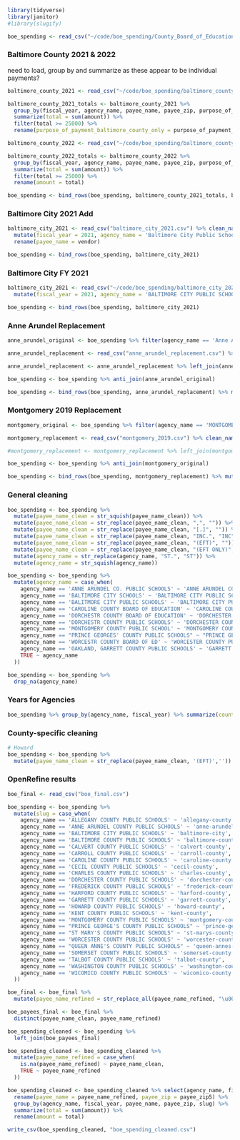 ```r
library(tidyverse)
library(janitor)
#library(slugify)
```

```r
boe_spending <- read_csv("~/code/boe_spending/County_Board_of_Education_-_Spending_Disclosures.csv") %>% clean_names()
```

### Baltimore County 2021 & 2022

need to load, group by and summarize as these appear to be individual payments?

```r
baltimore_county_2021 <- read_csv("~/code/boe_spending/baltimore_county_2021.csv") %>% clean_names()

baltimore_county_2021_totals <- baltimore_county_2021 %>%
  group_by(fiscal_year, agency_name, payee_name, payee_zip, purpose_of_payment_baltimore_county) %>%
  summarize(total = sum(amount)) %>%
  filter(total >= 25000) %>%
  rename(purpose_of_payment_baltimore_county_only = purpose_of_payment_baltimore_county, amount = total)

baltimore_county_2022 <- read_csv("~/code/boe_spending/baltimore_county_2022.csv") %>% clean_names()

baltimore_county_2022_totals <- baltimore_county_2022 %>%
  group_by(fiscal_year, agency_name, payee_name, payee_zip, purpose_of_payment_baltimore_county_only) %>%
  summarize(total = sum(amount)) %>%
  filter(total >= 25000) %>%
  rename(amount = total)

boe_spending <- bind_rows(boe_spending, baltimore_county_2021_totals, baltimore_county_2022_totals)

```
### Baltimore City 2021 Add

```r
baltimore_city_2021 <- read_csv("baltimore_city_2021.csv") %>% clean_names() %>% group_by(vendor) %>% summarize(amount = sum(amount)) %>%
  mutate(fiscal_year = 2021, agency_name = 'Baltimore City Public Schools') %>%
  rename(payee_name = vendor)

boe_spending <- bind_rows(boe_spending, baltimore_city_2021)

```


### Baltimore City FY 2021

```r
baltimore_city_2021 <- read_csv("~/code/boe_spending/baltimore_city_2021.csv") %>% clean_names() %>%
  mutate(fiscal_year = 2021, agency_name = 'BALTIMORE CITY PUBLIC SCHOOLS')

boe_spending <- bind_rows(boe_spending, baltimore_city_2021)
```



### Anne Arundel Replacement

```r
anne_arundel_original <- boe_spending %>% filter(agency_name == 'Anne Arundel Co. Public Schools', fiscal_year > 2019)

anne_arundel_replacement <- read_csv("anne_arundel_replacement.csv") %>% mutate(agency_name = str_to_upper(agency_name), payee_name_clean = str_to_upper(payee_name))

anne_arundel_replacement <- anne_arundel_replacement %>% left_join(anne_arundel_original, by=c('payee_name', 'fiscal_year')) %>% select(-agency_name.y, -amount.y) %>% rename(agency_name = agency_name.x, amount = amount.x)

boe_spending <- boe_spending %>% anti_join(anne_arundel_original)

boe_spending <- bind_rows(boe_spending, anne_arundel_replacement) %>% mutate(agency_name = str_to_upper(agency_name), payee_name_clean = str_to_upper(payee_name), payee_zip5 = str_sub(payee_zip, 1, 5))

```

### Montgomery 2019 Replacement

```r
montgomery_original <- boe_spending %>% filter(agency_name == 'MONTGOMERY COUNTY PUBLIC SCHOOL', fiscal_year == 2019)

montgomery_replacement <- read_csv("montgomery_2019.csv") %>% clean_names() %>% mutate(agency_name = str_to_upper(agency_name), payee_name_clean = str_to_upper(payee_name))

#montgomery_replacement <- montgomery_replacement %>% left_join(montgomery_original, by=c('payee_name', 'fiscal_year')) %>% select(-agency_name.y, -amount.y) %>% rename(agency_name = agency_name.x, amount = amount.x, payee_zip = payee_zip.x, payee_name_clean = payee_name_clean.x)

boe_spending <- boe_spending %>% anti_join(montgomery_original)

boe_spending <- bind_rows(boe_spending, montgomery_replacement) %>% mutate(agency_name = str_to_upper(agency_name), payee_name_clean = str_to_upper(payee_name), payee_zip5 = str_sub(payee_zip, 1, 5))
```


### General cleaning

```r
boe_spending <- boe_spending %>%
  mutate(payee_name_clean = str_squish(payee_name_clean)) %>%
  mutate(payee_name_clean = str_replace(payee_name_clean, ",", "")) %>%
  mutate(payee_name_clean = str_replace(payee_name_clean, "[.]", "")) %>%
  mutate(payee_name_clean = str_replace(payee_name_clean, "INC.", "INC")) %>%
  mutate(payee_name_clean = str_replace(payee_name_clean, "(EFT)", "")) %>%
  mutate(payee_name_clean = str_replace(payee_name_clean, "(EFT ONLY)", "")) %>%
  mutate(agency_name = str_replace(agency_name, "ST.", "ST")) %>%
  mutate(agency_name = str_squish(agency_name))

boe_spending <- boe_spending %>%
  mutate(agency_name = case_when(
    agency_name == 'ANNE ARUNDEL CO. PUBLIC SCHOOLS' ~ 'ANNE ARUNDEL COUNTY PUBLIC SCHOOLS',
    agency_name == 'BALTIMORE CITY SCHOOLS' ~ 'BALTIMORE CITY PUBLIC SCHOOLS',
    agency_name == 'BALITMORE CITY PUBLIC SCHOOLS' ~ 'BALTIMORE CITY PUBLIC SCHOOLS',
    agency_name == 'CAROLINE COUNTY BOARD OF EDUCATION' ~ 'CAROLINE COUNTY PUBLIC SCHOOLS',
    agency_name == 'DORCHESTR COUNTY BOARD OF EDUCATION' ~ 'DORCHESTER COUNTY PUBLIC SCHOOLS',
    agency_name == 'DORCHESTR COUNTY PUBLIC SCHOOLS' ~ 'DORCHESTER COUNTY PUBLIC SCHOOLS',
    agency_name == 'MONTGOMERY COUNTY PUBLIC SCHOOL' ~ 'MONTGOMERY COUNTY PUBLIC SCHOOLS',
    agency_name == "PRINCE GEORGES' COUNTY PUBLIC SCHOOLS" ~ "PRINCE GEORGE'S COUNTY PUBLIC SCHOOLS",
    agency_name == 'WORCESTR COUNTY BOARD OF ED' ~ 'WORCESTER COUNTY PUBLIC SCHOOLS',
    agency_name == 'OAKLAND, GARRETT COUNTY PUBLIC SCHOOLS' ~ 'GARRETT COUNTY PUBLIC SCHOOLS',
    TRUE ~ agency_name
  ))

boe_spending <- boe_spending %>%
  drop_na(agency_name)
```



### Years for Agencies

```r
boe_spending %>% group_by(agency_name, fiscal_year) %>% summarize(count = n()) %>% pivot_wider(names_from = fiscal_year, values_from = count)
```


### County-specific cleaning
```r
# Howard
boe_spending <- boe_spending %>%
  mutate(payee_name_clean = str_replace(payee_name_clean, '(EFT)','')) %>% mutate(payee_name_clean = str_replace(payee_name_clean, ' (EFTPS ONLY)',''))

```


### OpenRefine results

```r

boe_final <- read_csv("boe_final.csv")

boe_spending <- boe_spending %>%
  mutate(slug = case_when(
    agency_name == 'ALLEGANY COUNTY PUBLIC SCHOOLS' ~ 'allegany-county',
    agency_name == 'ANNE ARUNDEL COUNTY PUBLIC SCHOOLS' ~ 'anne-arundel-county',
    agency_name == 'BALTIMORE CITY PUBLIC SCHOOLS' ~ 'baltimore-city',
    agency_name == 'BALTIMORE COUNTY PUBLIC SCHOOLS' ~ 'baltimore-county',
    agency_name == 'CALVERT COUNTY PUBLIC SCHOOLS' ~ 'calvert-county',
    agency_name == 'CARROLL COUNTY PUBLIC SCHOOLS' ~ 'carroll-county',
    agency_name == 'CAROLINE COUNTY PUBLIC SCHOOLS' ~ 'caroline-county',
    agency_name == 'CECIL COUNTY PUBLIC SCHOOLS' ~ 'cecil-county',
    agency_name == 'CHARLES COUNTY PUBLIC SCHOOLS' ~ 'charles-county',
    agency_name == 'DORCHESTER COUNTY PUBLIC SCHOOLS' ~ 'dorchester-county',
    agency_name == 'FREDERICK COUNTY PUBLIC SCHOOLS' ~ 'frederick-county',
    agency_name == 'HARFORD COUNTY PUBLIC SCHOOLS' ~ 'harford-county',
    agency_name == 'GARRETT COUNTY PUBLIC SCHOOLS' ~ 'garrett-county',
    agency_name == 'HOWARD COUNTY PUBLIC SCHOOLS' ~ 'howard-county',
    agency_name == 'KENT COUNTY PUBLIC SCHOOLS' ~ 'kent-county',
    agency_name == 'MONTGOMERY COUNTY PUBLIC SCHOOLS' ~ 'montgomery-county',
    agency_name == "PRINCE GEORGE'S COUNTY PUBLIC SCHOOLS" ~ 'prince-georges-county',
    agency_name == "ST MARY'S COUNTY PUBLIC SCHOOLS" ~ 'st-marys-county',
    agency_name == 'WORCESTER COUNTY PUBLIC SCHOOLS' ~ 'worcester-county',
    agency_name == "QUEEN ANNE'S COUNTY PUBLIC SCHOOLS" ~ 'queen-annes-county',
    agency_name == 'SOMERSET COUNTY PUBLIC SCHOOLS' ~ 'somerset-county',
    agency_name == 'TALBOT COUNTY PUBLIC SCHOOLS' ~ 'talbot-county',
    agency_name == 'WASHINGTON COUNTY PUBLIC SCHOOLS' ~ 'washington-county',
    agency_name == 'WICOMICO COUNTY PUBLIC SCHOOLS' ~ 'wicomico-county'
  ))

boe_final <- boe_final %>%
  mutate(payee_name_refined = str_replace_all(payee_name_refined, "\u00A0", " "))

boe_payees_final <- boe_final %>%
  distinct(payee_name_clean, payee_name_refined)

boe_spending_cleaned <- boe_spending %>%
  left_join(boe_payees_final)

boe_spending_cleaned <- boe_spending_cleaned %>%
  mutate(payee_name_refined = case_when(
    is.na(payee_name_refined) ~ payee_name_clean,
    TRUE ~ payee_name_refined
  ))

boe_spending_cleaned <- boe_spending_cleaned %>% select(agency_name, fiscal_year, amount, payee_name_refined, payee_zip5, purpose_of_payment_baltimore_county_only, slug) %>%
  rename(payee_name = payee_name_refined, payee_zip = payee_zip5) %>%
  group_by(agency_name, fiscal_year, payee_name, payee_zip, slug) %>%
  summarize(total = sum(amount)) %>%
  rename(amount = total)

write_csv(boe_spending_cleaned, "boe_spending_cleaned.csv")
```

